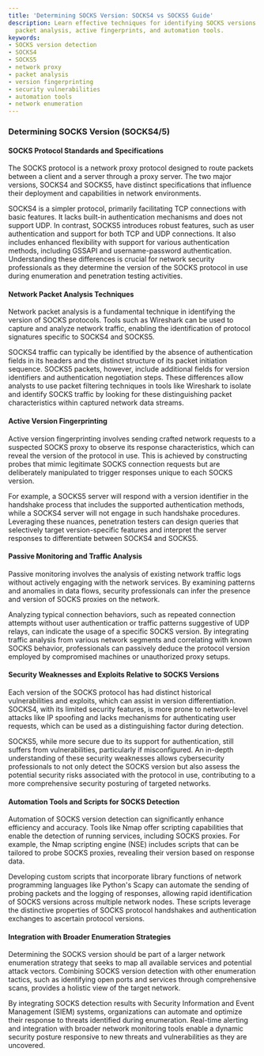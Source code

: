 ```yaml
---
title: 'Determining SOCKS Version: SOCKS4 vs SOCKS5 Guide'
description: Learn effective techniques for identifying SOCKS versions (4 & 5) using
  packet analysis, active fingerprints, and automation tools.
keywords:
- SOCKS version detection
- SOCKS4
- SOCKS5
- network proxy
- packet analysis
- version fingerprinting
- security vulnerabilities
- automation tools
- network enumeration
---
```


### Determining SOCKS Version (SOCKS4/5)

#### SOCKS Protocol Standards and Specifications

The SOCKS protocol is a network proxy protocol designed to route packets between a client and a server through a proxy server. The two major versions, SOCKS4 and SOCKS5, have distinct specifications that influence their deployment and capabilities in network environments.

SOCKS4 is a simpler protocol, primarily facilitating TCP connections with basic features. It lacks built-in authentication mechanisms and does not support UDP. In contrast, SOCKS5 introduces robust features, such as user authentication and support for both TCP and UDP connections. It also includes enhanced flexibility with support for various authentication methods, including GSSAPI and username-password authentication. Understanding these differences is crucial for network security professionals as they determine the version of the SOCKS protocol in use during enumeration and penetration testing activities.

#### Network Packet Analysis Techniques

Network packet analysis is a fundamental technique in identifying the version of SOCKS protocols. Tools such as Wireshark can be used to capture and analyze network traffic, enabling the identification of protocol signatures specific to SOCKS4 and SOCKS5.

SOCKS4 traffic can typically be identified by the absence of authentication fields in its headers and the distinct structure of its packet initiation sequence. SOCKS5 packets, however, include additional fields for version identifiers and authentication negotiation steps. These differences allow analysts to use packet filtering techniques in tools like Wireshark to isolate and identify SOCKS traffic by looking for these distinguishing packet characteristics within captured network data streams.

#### Active Version Fingerprinting

Active version fingerprinting involves sending crafted network requests to a suspected SOCKS proxy to observe its response characteristics, which can reveal the version of the protocol in use. This is achieved by constructing probes that mimic legitimate SOCKS connection requests but are deliberately manipulated to trigger responses unique to each SOCKS version.

For example, a SOCKS5 server will respond with a version identifier in the handshake process that includes the supported authentication methods, while a SOCKS4 server will not engage in such handshake procedures. Leveraging these nuances, penetration testers can design queries that selectively target version-specific features and interpret the server responses to differentiate between SOCKS4 and SOCKS5.

#### Passive Monitoring and Traffic Analysis

Passive monitoring involves the analysis of existing network traffic logs without actively engaging with the network services. By examining patterns and anomalies in data flows, security professionals can infer the presence and version of SOCKS proxies on the network.

Analyzing typical connection behaviors, such as repeated connection attempts without user authentication or traffic patterns suggestive of UDP relays, can indicate the usage of a specific SOCKS version. By integrating traffic analysis from various network segments and correlating with known SOCKS behavior, professionals can passively deduce the protocol version employed by compromised machines or unauthorized proxy setups.

#### Security Weaknesses and Exploits Relative to SOCKS Versions

Each version of the SOCKS protocol has had distinct historical vulnerabilities and exploits, which can assist in version differentiation. SOCKS4, with its limited security features, is more prone to network-level attacks like IP spoofing and lacks mechanisms for authenticating user requests, which can be used as a distinguishing factor during detection.

SOCKS5, while more secure due to its support for authentication, still suffers from vulnerabilities, particularly if misconfigured. An in-depth understanding of these security weaknesses allows cybersecurity professionals to not only detect the SOCKS version but also assess the potential security risks associated with the protocol in use, contributing to a more comprehensive security posturing of targeted networks.

#### Automation Tools and Scripts for SOCKS Detection

Automation of SOCKS version detection can significantly enhance efficiency and accuracy. Tools like Nmap offer scripting capabilities that enable the detection of running services, including SOCKS proxies. For example, the Nmap scripting engine (NSE) includes scripts that can be tailored to probe SOCKS proxies, revealing their version based on response data.

Developing custom scripts that incorporate library functions of network programming languages like Python's Scapy can automate the sending of probing packets and the logging of responses, allowing rapid identification of SOCKS versions across multiple network nodes. These scripts leverage the distinctive properties of SOCKS protocol handshakes and authentication exchanges to ascertain protocol versions.

#### Integration with Broader Enumeration Strategies

Determining the SOCKS version should be part of a larger network enumeration strategy that seeks to map all available services and potential attack vectors. Combining SOCKS version detection with other enumeration tactics, such as identifying open ports and services through comprehensive scans, provides a holistic view of the target network.

By integrating SOCKS detection results with Security Information and Event Management (SIEM) systems, organizations can automate and optimize their response to threats identified during enumeration. Real-time alerting and integration with broader network monitoring tools enable a dynamic security posture responsive to new threats and vulnerabilities as they are uncovered.
